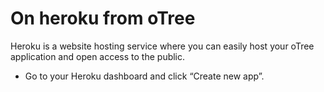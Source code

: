 # On heroku from oTree

Heroku is a website hosting service where you can easily host your oTree application and open access to the public.

- Go to your Heroku dashboard and click “Create new app”.
